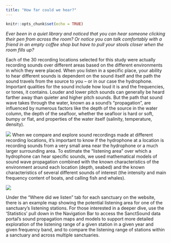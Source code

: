 ```yaml
---
title: "How far could we hear?"
---
```


```r
knitr::opts_chunk$set(echo = TRUE)
```

_Ever been in a quiet library and noticed that you can hear someone clicking their pen from across the room? Or notice you can talk comfortably with a friend in an empty coffee shop but have to pull your stools closer when the room fills up?_

Each of the 30 recording locations selected for this study were actually recording sounds over different areas based on the different environments in which they were placed. When you listen in a specific place, your ability to hear different sounds is dependent on the sound itself and the path the sound travels from the source to you – or in our case the hydrophone. Important qualities for the sound include how loud it is and the frequencies, or tones, it contains. Louder and lower pitch sounds can generally be heard farther away than quieter and higher pitch sounds. But the path that sound wave takes through the water, known as a sound’s “propagation”, are influenced by numerous factors like the depth of the source in the water column, the depth of the seafloor, whether the seafloor is hard or soft, bumpy or flat, and properties of the water itself (salinity, temperature, density).

![](./images/sound_propogation_whale-rings-on-map.png)
When we compare and explore sound recordings made at different recording locations, it’s important to know if the hydrophone at a location is recording sounds from a very small area near the hydrophone or a much larger surrounding area. To estimate the “listening area” over which a hydrophone can hear specific sounds, we used mathematical models of sound wave propagation combined with the known characteristics of the environment around each location (depth, seabed) and the known characteristics of several different sounds of interest (the intensity and main frequency content of boats, and calling fish and whales).  

![](./images/Sound_propogation_tutorial_mockup.png)

Under the “Where did we listen” tab for each sanctuary on the website, there is an example map showing the potential listening area for one of the sanctuary’s listening stations. For those interested in a deeper dive, use the ‘Statistics’ pull down in the Navigation Bar to access the SanctSound data portal’s sound propagation maps and models to support more detailed exploration of the listening range of a given station in a given year and given frequency band, and to compare the listening range of stations within a sanctuary and across multiple sanctuaries. 



